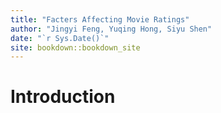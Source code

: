 ```yaml
--- 
title: "Facters Affecting Movie Ratings"
author: "Jingyi Feng, Yuqing Hong, Siyu Shen"
date: "`r Sys.Date()`"
site: bookdown::bookdown_site
---
```


# Introduction

